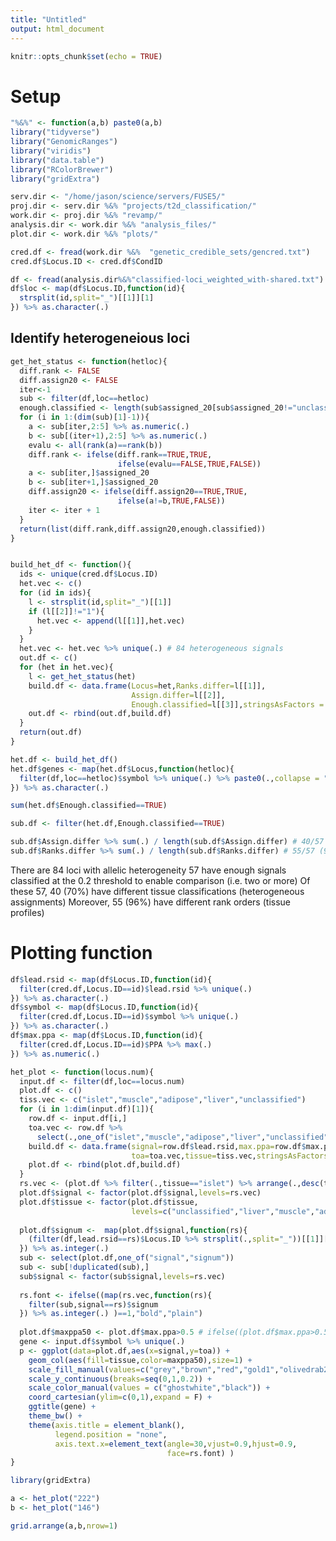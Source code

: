 ```yaml
---
title: "Untitled"
output: html_document
---
```


```r
knitr::opts_chunk$set(echo = TRUE)
```

# Setup 


```r

"%&%" <- function(a,b) paste0(a,b)
library("tidyverse")
library("GenomicRanges")
library("viridis")
library("data.table")
library("RColorBrewer")
library("gridExtra")

serv.dir <- "/home/jason/science/servers/FUSE5/"
proj.dir <- serv.dir %&% "projects/t2d_classification/"
work.dir <- proj.dir %&% "revamp/"
analysis.dir <- work.dir %&% "analysis_files/"
plot.dir <- work.dir %&% "plots/"

cred.df <- fread(work.dir %&%  "genetic_credible_sets/gencred.txt")
cred.df$Locus.ID <- cred.df$CondID

df <- fread(analysis.dir%&%"classified-loci_weighted_with-shared.txt")
df$loc <- map(df$Locus.ID,function(id){
  strsplit(id,split="_")[[1]][1]
}) %>% as.character(.)


```


## Identify heterogeneious loci 


```r

get_het_status <- function(hetloc){
  diff.rank <- FALSE
  diff.assign20 <- FALSE
  iter<-1
  sub <- filter(df,loc==hetloc)
  enough.classified <- length(sub$assigned_20[sub$assigned_20!="unclassified"]) >= 2
  for (i in 1:(dim(sub)[1]-1)){
    a <- sub[iter,2:5] %>% as.numeric(.)
    b <- sub[(iter+1),2:5] %>% as.numeric(.)
    evalu <- all(rank(a)==rank(b))
    diff.rank <- ifelse(diff.rank==TRUE,TRUE,
                        ifelse(evalu==FALSE,TRUE,FALSE))
    a <- sub[iter,]$assigned_20
    b <- sub[iter+1,]$assigned_20
    diff.assign20 <- ifelse(diff.assign20==TRUE,TRUE,
                        ifelse(a!=b,TRUE,FALSE))
    iter <- iter + 1 
  }
  return(list(diff.rank,diff.assign20,enough.classified))
}


build_het_df <- function(){
  ids <- unique(cred.df$Locus.ID)
  het.vec <- c()
  for (id in ids){
    l <- strsplit(id,split="_")[[1]]
    if (l[[2]]!="1"){
      het.vec <- append(l[[1]],het.vec)
    }
  }
  het.vec <- het.vec %>% unique(.) # 84 heterogeneous signals 
  out.df <- c()
  for (het in het.vec){
    l <- get_het_status(het)
    build.df <- data.frame(Locus=het,Ranks.differ=l[[1]],
                           Assign.differ=l[[2]],
                           Enough.classified=l[[3]],stringsAsFactors = F)
    out.df <- rbind(out.df,build.df)
  }  
  return(out.df)
}

```


```r

het.df <- build_het_df()
het.df$genes <- map(het.df$Locus,function(hetloc){
  filter(df,loc==hetloc)$symbol %>% unique(.) %>% paste0(.,collapse = ",")
}) %>% as.character(.)

sum(het.df$Enough.classified==TRUE)

sub.df <- filter(het.df,Enough.classified==TRUE)

sub.df$Assign.differ %>% sum(.) / length(sub.df$Assign.differ) # 40/57 (70%) 
sub.df$Ranks.differ %>% sum(.) / length(sub.df$Ranks.differ) # 55/57 (96%) with differing rank orders 

```

There are 84 loci with allelic heterogeneity 
57 have enough signals classified at the 0.2 threshold to enable comparison (i.e. two or more)
Of these 57, 40 (70%) have different tissue classifications (heterogeneous assignments) 
Moreover, 55 (96%) have different rank orders (tissue profiles) 


# Plotting function 

```r

df$lead.rsid <- map(df$Locus.ID,function(id){
  filter(cred.df,Locus.ID==id)$lead.rsid %>% unique(.)
}) %>% as.character(.)
df$symbol <- map(df$Locus.ID,function(id){
  filter(cred.df,Locus.ID==id)$symbol %>% unique(.)
}) %>% as.character(.)
df$max.ppa <- map(df$Locus.ID,function(id){
  filter(cred.df,Locus.ID==id)$PPA %>% max(.)
}) %>% as.numeric(.)


```


```r

het_plot <- function(locus.num){
  input.df <- filter(df,loc==locus.num)
  plot.df <- c()
  tiss.vec <- c("islet","muscle","adipose","liver","unclassified")
  for (i in 1:dim(input.df)[1]){
    row.df <- input.df[i,]
    toa.vec <- row.df %>% 
      select(.,one_of("islet","muscle","adipose","liver","unclassified")) %>% as.numeric(.)
    build.df <- data.frame(signal=row.df$lead.rsid,max.ppa=row.df$max.ppa,
                           toa=toa.vec,tissue=tiss.vec,stringsAsFactors = FALSE)
    plot.df <- rbind(plot.df,build.df)
  }
  rs.vec <- (plot.df %>% filter(.,tissue=="islet") %>% arrange(.,desc(toa)))$signal
  plot.df$signal <- factor(plot.df$signal,levels=rs.vec)
  plot.df$tissue <- factor(plot.df$tissue,
                           levels=c("unclassified","liver","muscle","adipose","islet"))
  
  plot.df$signum <-  map(plot.df$signal,function(rs){
    (filter(df,lead.rsid==rs)$Locus.ID %>% strsplit(.,split="_"))[[1]][2]
  }) %>% as.integer(.)
  sub <- select(plot.df,one_of("signal","signum"))
  sub <- sub[!duplicated(sub),]
  sub$signal <- factor(sub$signal,levels=rs.vec)
  
  rs.font <- ifelse((map(rs.vec,function(rs){
    filter(sub,signal==rs)$signum
  }) %>% as.integer(.) )==1,"bold","plain")
  
  plot.df$maxppa50 <- plot.df$max.ppa>0.5 # ifelse((plot.df$max.ppa>0.5)==TRUE,1.5,1)
  gene <- input.df$symbol %>% unique(.)
  p <- ggplot(data=plot.df,aes(x=signal,y=toa)) + 
    geom_col(aes(fill=tissue,color=maxppa50),size=1) + 
    scale_fill_manual(values=c("grey","brown","red","gold1","olivedrab2")) + 
    scale_y_continuous(breaks=seq(0,1,0.2)) + 
    scale_color_manual(values = c("ghostwhite","black")) + 
    coord_cartesian(ylim=c(0,1),expand = F) + 
    ggtitle(gene) + 
    theme_bw() + 
    theme(axis.title = element_blank(),
          legend.position = "none",
          axis.text.x=element_text(angle=30,vjust=0.9,hjust=0.9,
                                   face=rs.font) ) 
}

```




```r

library(gridExtra)

a <- het_plot("222")
b <- het_plot("146")

grid.arrange(a,b,nrow=1)

```

